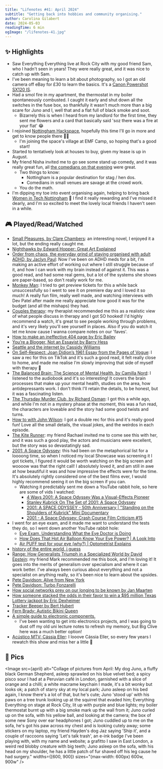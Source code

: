 ```yaml
---
title: "Lifenotes #41: April 2024"
subtitle: "Getting back into hobbies and community organising."
author: Carolina Gilabert
date: 2024-05-03
readingTime: 6 min
ogImage: "/lifenotes-41.jpg"
---
```



## ✨ Highlights
- Saw Everything Everything live at Rock City with my good friend Sam, who I hadn't seen in years! They were really great, and it was nice to catch up with Sam.
- I've been meaning to learn a bit about photography, so I got an old camera off eBay for £30 to learn the basics. It's a [Canon Powershot SX120 IS](https://www.photographyblog.com/reviews/canon_powershot_sx120_is_review).
- Had a smol fire in my apartment, the thermostat in my boiler spontaneously combusted. I caught it early and shut down all the switches in the fuse box, so thankfully it wasn't much more than a big scare for Juno and I, well that and a flat full of black smoke and soot.
	- Bizarrely this is when I heard from my landlord for the first time, they sent me flowers and a card that basically said 'soz there was a fire at your flat' 😂
- I rejoined [Nottingham Hackspace](https://nottinghack.org.uk/), hopefully this time I'll go in more and get to know people there 🤞🏼
	- I'm joining the space's village at EMF Camp, so hoping that's a good start!
- Started to tentatively look at houses to buy, given my lease is up in August.
- My friend Nisha invited me to go see some stand up comedy, and it was really great fun, all [the comedians on that evening](https://www.justthetonic.com/nottingham-comedy/shows/saturday-27-apr-2024/6153/) were great. 
	- Two things to know:
		- Nottingham is a popular destination for stag / hen dos.
		- Comedians in small venues are savage at the crowd work.
	- You do the math.
- I'm dipping my toe into event organising again, helping to bring back [Women in Tech Nottingham](https://www.technottingham.com/events/wit-2024-may) 💛 I find it really rewarding and I've missed it dearly, and I'm so excited to meet the lovely local friends I haven't seen in a while.

## 🎮 Played/Read/Watched
* [Small Pleasures, by Clare Chambers](https://uk.bookshop.org/p/books/small-pleasures-longlisted-for-the-women-s-prize-for-fiction-2021-clare-chambers/4992984?ean=9781474613903): an interesting novel, I enjoyed it a lot, but the ending really caught me.
* [Nighthawks by Edward Hopper: Great Art Explained](https://www.youtube.com/watch?v=lKIbT-4UFaE)
* [Order from chaos, the everyday grind of staying organised with adult ADHD, by Jaclyn Paul](https://uk.bookshop.org/p/books/order-from-chaos-the-everyday-grind-of-staying-organized-with-adult-adhd-jaclyn-paul/1419574?ean=9780578578873): Now I've been on ADHD meds for a bit, I'm making an active effort of working out where I still struggle because of it, and how I can work with my brain instead of against it. This was a good read, and had some real gems, but a lot of the systems she shows are paper-based, so don't really work for me.
* [Monkey Man](https://imdb.com/title/tt9214772): I tried to get preview tickets for this a while back unsuccessfully so I went to see it on premiere day and I loved it so much! A really fun film, really well made, and watching interviews with Dev Patel after made me really appreciate how good it was for the budget (and all the mishaps) they had.
* [Couples therapy](https://imdb.com/title/tt10665386): my therapist recommended me this as a realistic view of what people discuss in therapy and I got SO hooked! I'd highly recommend a watch, it's great to see people working through problems, and it's very likely you'll see yourself in places. Also if you do watch it let me know cause I wanna compare notes on our 'faves'.
* [How to make an ineffective 404 page by Eric Bailey](https://ericwbailey.website/published/how-to-make-an-ineffective-404-page/)
* [You’re a Blogger, Not an Essayist by Barry Hess](https://bjhess.com/posts/you-re-a-blogger-not-an-essayist)
* [Seattle and the internet by Cassidy Williams](https://blog.cassidoo.co/post/seattle-internet/)
* [On Self-Respect: Joan Didion’s 1961 Essay from the Pages of Vogue](https://www.vogue.com/article/joan-didion-self-respect-essay-1961): I saw a rec for this on TikTok and it's such a good read, it felt really close to home, and made me realise I'm slowly improving that side of myself with therapy 💛
* [The Balanced Brain: The Science of Mental Health, by Camilla Nord](https://uk.bookshop.org/p/books/the-balanced-brain-camilla-nord/7376964?ean=9780241545799): I listened to the audiobook and it's so interesting! It covers the brain processes that make up your mental health, studies on the area, how antidepressants work. I don't think I'll retain the details, to be honest, but it was a fascinating listen.
* [The Thursday Murder Club, by Richard Osman](https://uk.bookshop.org/p/books/the-thursday-murder-club-the-thursday-murder-club-1-richard-osman/4937726?ean=9780241988268): I got this a while ago, and while I'm not in a mystery phase at the moment, this was a fun read, the characters are loveable and the story had some good twists and turns.
* [How to with John Wilson](https://imdb.com/title/tt10801534): I got a double rec for this and it's really good fun! Love all the small details, the visual jokes, and the weirdos in each episode.
* [The Kite Runner](https://www.thekiterunnerplay.com/): my friend Rachael invited me to come see this with her, and it was such a good play, the actors and musicians were excellent, but the story was so devastatingly sad.
* [2001: A Space Odyssey](https://imdb.com/title/tt0062622): this had been on the metaphorical list for a loooong time, so when I noticed my local Showcase was screening it I got tickets, I figured it would be worth watching on the big screen and woooow was that the right call! I absolutely loved it, and am still in awe at how beautiful it was and how impressive the effects were for the time. It's absolutely rightly considered one of the best films ever, I would highly recommend seeing it on the big screen if you can.
	* Watching it predictably sent me down a YouTube rabbit hole, so here are some of vids I watched:
		* [4 Ways 2001: A Space Odyssey Was a Visual-Effects Pioneer](https://youtu.be/5ch5WC54egU?si=RCWbrg18p5DlXfNk)
		* [Stanley Kubrick On The Set of 2001: A Space Odyssey](https://youtu.be/2tju58CRQoI?si=cqSHLqZtKd_X0E6K)
		* [2001: A SPACE ODYSSEY - 50th Anniversary | "Standing on the Shoulders of Kubrick" Mini Documentary](https://youtu.be/MCDdEq9ZYjI?si=N-CIvCqcN5HcBw8H)
		* [2001 - A Space Odyssey: Crash Course Film Criticism #15](https://youtu.be/KEEnap_h8cs?si=oF8h773dSWDor2yb)
* I went for an eye exam, and it made me want to understand the tests they do, so I went down another YouTube rabbit hole:
	* [Eye Exam, Understanding What the Eye Doctor is Doing](https://youtu.be/Enx36m8Y6V8?si=sfLB296B3m0pVDKt)
	* [How Does That Hot Air Balloon Know Your Eye Power? | A Look Into](https://youtu.be/Qc0vXt3uwD8?si=jsQ061hrRFqs5NhE)
	* [Air PUFF test for your eye (why?) | Optometrist Explains](https://youtu.be/QjmB_OdDrl4?si=3AgILqH_XTLt5d6r)
* [history of the entire world, i guess](https://youtu.be/xuCn8ux2gbs?si=KC3HVKJzXEe6ARys)
* [Range: How Generalists Triumph in a Specialized World by David Epstein](https://uk.bookshop.org/p/books/range-how-generalists-triumph-in-a-specialized-world-david-epstein/1434895?ean=9781509843527): my friend Mark recommended me this book, and I'm loving it! It goes into the merits of generalism over specialism and where it can work better. I've always been curious about everything and not a specialist on anything really, so it's been nice to learn about the upsides.
* [Pete Davidson: Alive from New York](https://imdb.com/title/tt11474156)
* [Pete Davidson: Turbo Fonzarelli](https://imdb.com/title/tt30458756)
* [How social networks prey on our longing to be known by Jan Maarten](https://janmaarten.com/polywork/)
* [How someone stacked the odds in their favor to win a $95 million Texas Lottery jackpot by Eric Dexheimer](https://archive.is/etkX9)
* [Tracker Beeper by Bert Hubert](https://berthub.eu/articles/posts/tracker-beeper/?ref=axbom.com)
* [Fern Brady: Autistic Bikini Queen](https://www.imdb.com/title/tt31852892/)
* [A simple guide to electronic components.](https://www.youtube.com/watch?v=6Maq5IyHSuc)
	* I've been wanting to get into electronics projects, and I was going to dust off my old uni lecture notes to refresh my memory, but Big Clive here was a much better option!
* [Acústico MTV: Cássia Eller](https://www.imdb.com/title/tt0327608/): I looove Cássia Eller, so every few years I rewatch this show and miss her a little 🥲

## 📸 Pics
<Image
	src={april}
	alt="Collage of pictures from April: My dog Juno, a fluffy black German Shepherd, asleep sprawled on his blue velvet bed; a spicy pisco sour I had at a Peruvian café in London, garnished with a slice of orange and a chilli; a white macrame keychain I made, it's a bit wonky but looks ok; a patch of starry sky at my local park; Juno asleep on his bed again, I know there's a lot of that, but he's cute; Juno 'stood up' with his paws on a tree trunk looking up at the squirrel that evaded him; Everything Everything on stage at Rock City, lit up with purple and blue lights; my boiler thermostat burnt up with a big smoke mark up the wall from it; Juno curled up on the sofa, with his yellow ball, and looking at the camera; the box of some new Sony over ear headphones I got; Juno cuddled up to me on the sofa, he's got his paw across my chest and is looking cutely away; some stickers on my laptop, my friend Hayden's dog Jaz saying 'Ship it', and a couple of raccoons saying 'Let's talk trash', an e-ink badge I've been playing with, with my name and website; a grafitto I saw in East London, a weird red blobby creature with big teeth; Juno asleep on the sofa, with his head on my shoulder, he has a little patch of fur shaved off his leg cause he had surgery."
	widths={[600, 900]}
	sizes="(max-width: 600px) 600w, 900w"
/>